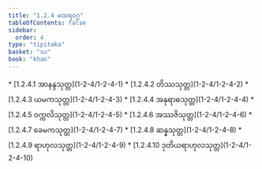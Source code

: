 ```yaml
---
title: "1.2.4 ထေရဝဂ္ဂ"
tableOfContents: false
sidebar:
  order: 4
type: "tipitaka"
basket: "su"
book: "khan"
---
```



<DynamicBreadcrumb />



<TableOfContents book="khan" section="1.2.4">
* [1.2.4.1 အာနန္ဒသုတ္တ](1-2-4/1-2-4-1)
* [1.2.4.2 တိဿသုတ္တ](1-2-4/1-2-4-2)
* [1.2.4.3 ယမကသုတ္တ](1-2-4/1-2-4-3)
* [1.2.4.4 အနုရာဓသုတ္တ](1-2-4/1-2-4-4)
* [1.2.4.5 ဝက္ကလိသုတ္တ](1-2-4/1-2-4-5)
* [1.2.4.6 အဿဇိသုတ္တ](1-2-4/1-2-4-6)
* [1.2.4.7 ခေမကသုတ္တ](1-2-4/1-2-4-7)
* [1.2.4.8 ဆန္နသုတ္တ](1-2-4/1-2-4-8)
* [1.2.4.9 ရာဟုလသုတ္တ](1-2-4/1-2-4-9)
* [1.2.4.10 ဒုတိယရာဟုလသုတ္တ](1-2-4/1-2-4-10)
</TableOfContents>